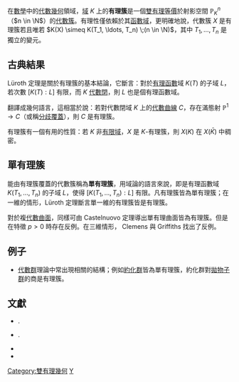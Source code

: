 在[[數學|數學]]中的[[代數幾何|代數幾何]]領域，[[域_(數學)|域]] <math>K</math> 上的'''有理簇'''是一個[[雙有理等價|雙有理等價]]於射影空間 <math>\mathbb{P}_K^n</math>（<math>n \in \N</math>）的[[代數簇|代數簇]]。有理性僅依賴於其[[函數域|函數域]]，更明確地說，代數簇 <math>X</math> 是有理簇若且唯若 <math>K(X) \simeq K(T_1, \ldots, T_n) \;(n \in \N)</math>，其中 <math>T_1, \ldots, T_n</math> 是獨立的變元。

==古典結果==
Lüroth 定理是關於有理簇的基本結論，它斷言：對於[[有理函數|有理函數]]域 <math>K(T)</math> 的子域 <math>L</math>，若次數 <math>[K(T):L]</math> 有限，而 <math>K</math> [[代數封閉域|代數閉]]，則 <math>L</math> 也是個有理函數域。

翻譯成幾何語言，這相當於說：若對代數閉域 <math>K</math> 上的[[代數曲線|代數曲線]] <math>C</math>，存在滿態射 <math>\mathbb{P}^1 \to C</math>（或稱[[分歧覆蓋|分歧覆蓋]]），則 <math>C</math> 是有理簇。

有理簇有一個有用的性質：若 <math>K</math> 非[[有限域|有限域]]，<math>X</math> 是 <math>K</math>-有理簇，則 <math>X(K)</math> 在 <math>X(\bar{K})</math> 中稠密。

==單有理簇==
能由有理簇覆蓋的代數簇稱為'''單有理簇'''，用域論的語言來說，即是有理函數域 <math>K(T_1, \ldots, T_n)</math> 的子域 <math>L</math>，使得 <math>[K(T_1, \ldots, T_n):L]</math> 有限。凡有理簇皆為單有理簇；在一維的情形，Lüroth 定理斷言單一維的有理簇皆是有理簇。

對於複[[代數曲面|代數曲面]]，同樣可由 Castelnuovo 定理導出單有理曲面皆為有理簇。但是在特徵 <math>p > 0</math> 時存在反例。在三維情形， Clemens 與 Griffiths 找出了反例。

==例子==
* [[代數群|代數群]]理論中常出現相關的結構；例如[[約化群|約化群]]皆為單有理簇，約化群對[[拋物子群|拋物子群]]的商是有理簇。

==文獻==
*{{citation|last=Noether|first=Emmy|title=Rationale Funkionenkorper|journal=J. Ber. d. DMV|volume=22|year=1913|pages=316–319}}.
*{{citation|last=Noether|first=Emmy|title=Gleichungen mit vorgeschriebener Gruppe|journal=Mathematische Annalen|volume=78|year=1918|pages=221–229|doi=10.1007/BF01457099}}.
*{{citation|first=R. G. |last=Swan| title=Invariant rational functions and a problem of Steenrod|journal=Inventiones Mathematicae |volume=7|year=1969|pages=148–158|doi=10.1007/BF01389798}}
*{{Citation | last1=Martinet | first1=J. | title=Séminaire Bourbaki. Vol. 1969/70: Exposés 364--381 | publisher=Springer-Verlag| location=Berlin, New York | series=Lecture Notes in Mathematics | id={{MathSciNet | id = 0272580}} | year=1971 | volume=180 | chapter=Exp. 372 Un contre-exemple à une conjecture d'E. Noether (d'après R. Swan);}}

[[Category:雙有理幾何|Category:雙有理幾何]]
[[Category:代數幾何|Y]]